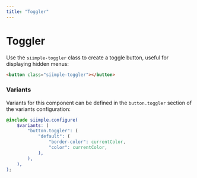 ```yaml
---
title: "Toggler"
---
```


# Toggler

Use the `siimple-toggler` class to create a toggle button, useful for displaying hidden menus:

```html align=center live=true
<button class="siimple-toggler"></button>
```


### Variants

Variants for this component can be defined in the `button.toggler` section of the variants configuration:

```scss
@include siimple.configure(
    $variants: (
        "button.toggler": (
            "default": (
                "border-color": currentColor,
                "color": currentColor,
            ),
        ),
    ),
);
```
